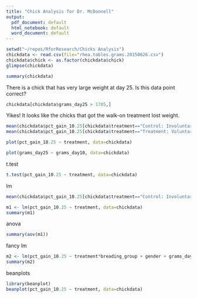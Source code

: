 ```yaml
---
title: "Chick Analysis for Dr. McDonnell"
output:
  pdf_document: default
  html_notebook: default
  word_document: default
---
```



```r
setwd("~/repos/RforResearch/Chicks Analysis")
chickdata <- read.csv(file="rhea.tables.grams.20150626.csv")
chickdata$chick <- as.factor(chickdata$chick)
glimpse(chickdata)
```

```r
summary(chickdata)
```

There is a chick that has very large weight at day 25. Is this data point correct? 
```r
chickdata[chickdata$grams_day25 > 1705,]
```

Yikes! It looks like the chicks that got the walk-on treatment lost weight. 
```r
mean(chickdata$pct_gain_10.25[chickdata$treatment=="Control: Involuntary Bucket"])
mean(chickdata$pct_gain_10.25[chickdata$treatment=="Treatment: Voluntary Walk-On"])
```


```r
plot(pct_gain_10.25 ~ treatment, data=chickdata)
```

```r
plot(grams_day25 ~ grams_day10, data=chickdata)
```

t.test
```r
t.test(pct_gain_10.25 ~ treatment, data=chickdata)
```

lm
```r
mean(chickdata$pct_gain_10.25[chickdata$treatment=="Control: Involuntary Bucket"]) - mean(chickdata$pct_gain_10.25[chickdata$treatment=="Treatment: Voluntary Walk-On"])

m1 <- lm(pct_gain_10.25 ~ treatment, data=chickdata)
summary(m1)
```

anova
```r
summary(aov(m1))
```

fancy lm
```r
m2 <- lm(pct_gain_10.25 ~ treatment*breading_group + gender + grams_day0, data=chickdata)
summary(m2)
```

beanplots
```r
library(beanplot)
beanplot(pct_gain_10.25 ~ treatment, data=chickdata)
```
